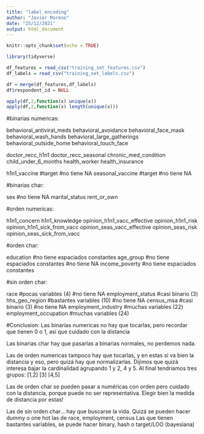 ```yaml
---
title: "label_encoding"
author: "Javier Moreno"
date: "25/12/2021"
output: html_document
---
```


```r
knitr::opts_chunk$set(echo = TRUE)
```


```r
library(tidyverse)

df_features = read_csv("training_set_features.csv")
df_labels = read_csv("training_set_labels.csv")

df = merge(df_features,df_labels)
df$respondent_id = NULL
```


```r
apply(df,2,function(x) unique(x))
apply(df,2,function(x) length(unique(x)))
```
#binarias numericas:
  
behavioral_antiviral_meds
behavioral_avoidance
behavioral_face_mask
behavioral_wash_hands
behavioral_large_gatherings
behavioral_outside_home
behavioral_touch_face

doctor_recc_h1n1
doctor_recc_seasonal
chronic_med_condition
child_under_6_months
health_worker
health_insurance

  h1n1_vaccine          #target            #no tiene NA
  seasonal_vaccine      #target            #no tiene NA
  
#binarias char:
  
sex                                        #no tiene NA
marital_status
rent_or_own
  
#orden numericas:
  
h1n1_concern
h1n1_knowledge
opinion_h1n1_vacc_effective
opinion_h1n1_risk
opinion_h1n1_sick_from_vacc
opinion_seas_vacc_effective
opinion_seas_risk
opinion_seas_sick_from_vacc

#orden char:
  
education         #no tiene espaciados constantes
age_group         #no tiene espaciados constantes         #no tiene NA
income_poverty    #no tiene espaciados constantes

#sin orden char:
  
race                      #pocas variables (4)            #no tiene NA
employment_status         #casi binario (3)
hhs_geo_region            #bastantes variables (10)       #no tiene NA
census_msa                #casi binario (3)               #no tiene NA
employment_industry       #muchas variables (22)
employment_occupation     #muchas variables (24)


#Conclusion:
Las binarias numericas no hay que tocarlas, pero recordar que tienen 0 o 1, así que cuidado con la distancia

Las binarias char hay que pasarlas a binarias normales, no perdemos nada.

Las de orden numericas tampoco hay que tocarlas, y en estas sí va bien la distancia y eso, pero quizá hay que normalizarlas.
Dijimos que quizá interesa bajar la cardinalidad agrupando 1 y 2, 4 y 5. Al final tendriamos tres grupos: [1,2] [3] [4,5]

Las de orden char se pueden pasar a numéricas con orden pero cuidado con la distancia, porque puede no ser representativa. Elegir bien la medida de distancia por estas!

Las de sin orden char... hay que buscarse la vida. 
Quizá se pueden hacer dummy o one hot las de race, employment, census
Las que tienen bastantes variables, se puede hacer binary, hash o target/LOO (bayesiana)
